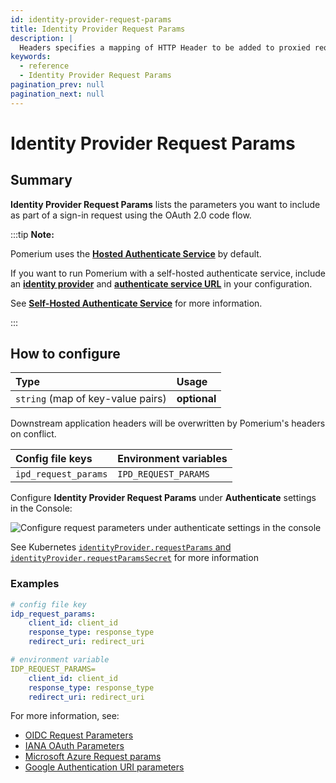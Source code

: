 ```yaml
---
id: identity-provider-request-params
title: Identity Provider Request Params
description: |
  Headers specifies a mapping of HTTP Header to be added to proxied requests.
keywords:
  - reference
  - Identity Provider Request Params
pagination_prev: null
pagination_next: null
---
```



# Identity Provider Request Params

## Summary

**Identity Provider Request Params** lists the parameters you want to include as part of a sign-in request using the OAuth 2.0 code flow.

:::tip **Note:**

Pomerium uses the [**Hosted Authenticate Service**](/docs/capabilities/hosted-authenticate-service) by default.

If you want to run Pomerium with a self-hosted authenticate service, include an [**identity provider**](/docs/identity-providers) and [**authenticate service URL**](/docs/reference/authenticate-service-url) in your configuration.

See [**Self-Hosted Authenticate Service**](/docs/capabilities/self-hosted-authenticate-service) for more information.

:::

## How to configure

| **Type**                          | **Usage**    |
| :-------------------------------- | :----------- |
| `string` (map of key-value pairs) | **optional** |

Downstream application headers will be overwritten by Pomerium's headers on conflict.

<Tabs>
<TabItem value="Core" label="Core">

| **Config file keys** | **Environment variables** |
| :------------------- | :------------------------ |
| `ipd_request_params` | `IPD_REQUEST_PARAMS`      |

</TabItem>
<TabItem value="Enterprise" label="Enterprise">

Configure **Identity Provider Request Params** under **Authenticate** settings in the Console:

![Configure request parameters under authenticate settings in the console](./img/idp_options/idp-request-params.png)

</TabItem>
<TabItem value="Kubernetes" label="Kubernetes">

See Kubernetes [`identityProvider.requestParams` and `identityProvider.requestParamsSecret`](/docs/deploying/k8s/reference#identityprovider) for more information

</TabItem>
</Tabs>

### Examples

```yaml
# config file key
idp_request_params:
    client_id: client_id
    response_type: response_type
    redirect_uri: redirect_uri

# environment variable
IDP_REQUEST_PARAMS=
    client_id: client_id
    response_type: response_type
    redirect_uri: redirect_uri
```

For more information, see:

- [OIDC Request Parameters](https://openid.net/specs/openid-connect-basic-1_0.html#RequestParameters)
- [IANA OAuth Parameters](https://www.iana.org/assignments/oauth-parameters/oauth-parameters.xhtml)
- [Microsoft Azure Request params](https://docs.microsoft.com/en-us/azure/active-directory/develop/v2-oauth2-auth-code-flow#request-an-authorization-code)
- [Google Authentication URI parameters](https://developers.google.com/identity/protocols/oauth2/openid-connect)
